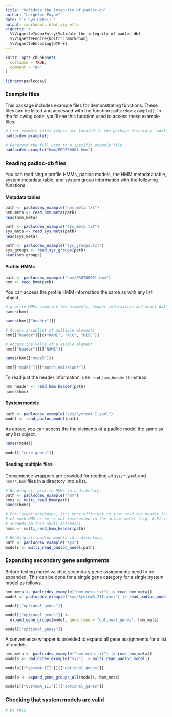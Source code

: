 ```yaml
---
title: "Validate the integrity of padloc-db"
author: "Leighton Payne"
date: "`r Sys.Date()`"
output: rmarkdown::html_vignette
vignette: >
  %\VignetteIndexEntry{Validate the integrity of padloc-db}
  %\VignetteEngine{knitr::rmarkdown}
  %\VignetteEncoding{UTF-8}
---
```


```r
knitr::opts_chunk$set(
  collapse = TRUE,
  comment = "#>"
)
```

```r
library(padlocdev)
```

### Example files

This package includes example files for demonstrating functions. These files
can be listed and accessed with the function `padlocdev_example()`. In the
following code, you'll see this function used to access these example files.

```r
# List example files (these are located in the package directory `padlocdev/inst/exdata/`).
padlocdev_example()

# Generate the full path to a specific example file.
padlocdev_example("hmm/PROT00001.hmm")
```

### Reading padloc-db files

You can read single profile HMMs, padloc models, the HMM metadata table, 
system metadata table, and system group information with the following 
functions.

#### Metadata tables

```r
path <- padlocdev_example("hmm_meta.txt")
hmm_meta <- read_hmm_meta(path)
head(hmm_meta)
```

```r
path <- padlocdev_example("sys_meta.txt")
sys_meta <- read_sys_meta(path)
head(sys_meta)
```

```r
path <- padlocdev_example("sys_groups.txt")
sys_groups <- read_sys_groups(path)
head(sys_groups)
```

#### Profile HMMs

```r
path <- padlocdev_example("hmm/PROT00001.hmm")
hmm <- read_hmm(path)
```

You can access the profile HMM information the same as with any list object.

```r
# profile HMMs comprise two elements, header information and model data
names(hmm)
```

```r
names(hmm[["header"]])

# Access a sublist of multiple elements
hmm[["header"]][c("NAME", "ACC", "DESC")]

# Access the value of a single element 
hmm[["header"]][["NAME"]]
```

```r
names(hmm[["model"]])

hmm[["model"]][["match_emissions"]]
```
To read just the header information, use `read_hmm_header()` instead.

```r
hmm_header <- read_hmm_header(path)
names(hmm)
```

#### System models

```r
path <- padlocdev_example("sys/SystemA_I.yaml")
model <- read_padloc_model(path)
```

As above, you can access the the elements of a padloc model the same as any 
list object.

```r
names(model)

model[["core_genes"]]
```

#### Reading multiple files

Convenience wrappers are provided for reading all `sys/*.yaml` and `hmm/*.hmm` 
files in a directory into a list.

```r
# Reading all profile HMMs in a directory.
path <- padlocdev_example("hmm")
hmms <- multi_read_hmm(path)
names(hmms)
```

```r
# For larger databases, it's more efficient to just read the header information
# of each HMM as we're not interested in the actual model (e.g. 0.51 vs 0.33 
# seconds on this small database).
hmms <- multi_read_hmm_header(path)
```

```r
# Reading all padloc models in a directory.
path <- padlocdev_example("sys")
models <- multi_read_padloc_model(path)
```

### Expanding secondary gene assignments

Before testing model validity, secondary gene assignments need to be expanded.
This can be done for a single gene category for a single system model as
follows.

```r
hmm_meta <- padlocdev_example("hmm_meta.txt") |> read_hmm_meta()
model <- padlocdev_example("sys/SystemA_III.yaml") |> read_padloc_model()

model[["optional_genes"]]

model[["optional_genes"]] <- 
  expand_gene_groups(model, gene_type = "optional_genes", hmm_meta)

model[["optional_genes"]]
```

A convenience wrapper is provided to expand all gene assignments for a list of
models.

```r
hmm_meta <- padlocdev_example("hmm_meta.txt") |> read_hmm_meta()
models <- padlocdev_example("sys") |> multi_read_padloc_model()

models[["SystemA_III"]][["optional_genes"]]

models <- expand_gene_groups_all(models, hmm_meta)

models[["SystemA_III"]][["optional_genes"]]

```

### Checking that system models are valid

```r
# Do this
```

### 
